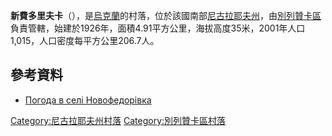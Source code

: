 {{coord|46|46|22|N|31|18|20|E|scale:100000|display=title}}

'''新費多里夫卡'''（{{lang-uk|Новофедорівка}}），是[[烏克蘭|烏克蘭]]的村落，位於該國南部[[尼古拉耶夫州|尼古拉耶夫州]]，由[[別列贊卡區|別列贊卡區]]負責管轄，始建於1926年，面積4.91平方公里，海拔高度35米，2001年人口1,015，人口密度每平方公里206.7人。

==參考資料==
* [http://weather.in.ua/ua/nikolaevskaja/18301 Погода в селі Новофедорівка] {{Wayback|url=http://weather.in.ua/ua/nikolaevskaja/18301 |date=20111221125759 }}

[[Category:尼古拉耶夫州村落|Category:尼古拉耶夫州村落]]
[[Category:別列贊卡區村落|Category:別列贊卡區村落]]


{{Mykolaiv-geo-stub}}